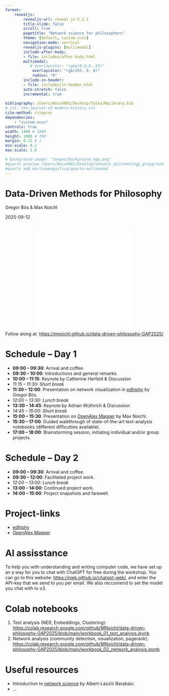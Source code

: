 ```yaml
---
format: 
    revealjs:
        revealjs-url: reveal.js-5.2.1
        title-slide: false
        scroll: true
        pagetitle: "Network science for philosophers"
        theme: [default, custom.scss]
        navigation-mode: vertical
        revealjs-plugins: [multimodal]
        include-after-body:
        - file: includes/after-body.html
        multimodal:
           # overlaycolor: "rgba(0,0,0,.55)"
            overlaycolor: "rgb(255, 0, 0)"
            radius: "0"             
        include-in-header:
        - file: includes/in-header.html
        auto-stretch: false
        incremental: true 
        
bibliography: /Users/Noich001/Desktop/Talks/MyLibrary.bib
# csl: the-journal-of-modern-history.csl
cite-method: citeproc
dependencies:
    - "custom.scss"
controls: true
width: 1400 # 1060
height: 1000 # 700
margin: 0.15 # 1
min-scale: 0.2
max-scale: 1.6

# background-image: "images/background_egg.png"
#quarto preview /Users/Noich001/Desktop/network_epistemology_playground/talk_BOCHUM/Data_and_ABMs.qmd
#quarto add martinomagnifico/quarto-multimodal
---
```

# {background-iframe="background_network.html" background-size="120%" background-position="left bottom" background-opacity="1."}
::: {.absolute top=-50 left=700 background="#000" .title-block}
<h1 class="title">Data-Driven Methods for Philosophy</h1>
<p class="author">Gregor Bös & Max Noichl</p>
<p class="date">2025-09-12</p>
:::

# 

<iframe
  src="qrcode.html"
  width="300"
  height="300"
  style="border:0; display: block; margin: 0 auto;"
></iframe>

Follow along at: [https://mnoichl.github.io/data-driven-philosophy-GAP2025/](https://mnoichl.github.io/data-driven-philosophy-GAP2025/)

# Schedule – Day 1


- **09:00 – 09:30**: Arrival and coffee.
- **09:30 – 10:00**: Introductions and general remarks.  
- **10:00 – 11:15**: Keynote by Catherine Herfeld & Discussion
- *11:15 – 11:30: Short break*  
- **11:30 – 12:00**: Presentation on network visualization in [edhiphy](https://edhiphy.org/) by Gregor Bös.  
- *12:00 – 13:30: Lunch break*  
- **13:30 – 14:45**: Keynote by Adrian Wüthrich & Discussion
- *14:45 – 15:00: Short break*  
- **15:00 – 15:30**: Presentation on [OpenAlex Mapper](https://huggingface.co/spaces/m7n/openalex_mapper) by Max Noichl.  
- **15:30 – 17:00**: Guided walkthrough of state-of-the-art text-analysis notebooks (different difficulties available).  
- **17:00 – 18:00**: Brainstorming session, initiating individual and/or group projects.  

# Schedule – Day 2

- **09:00 – 09:30**: Arrival and coffee.  
- **09:30 – 12:00**: Facilitated project work.  
- *12:00 – 13:00: Lunch break*  
- **13:00 – 14:00**: Continued project work.  
- **14:00 – 15:00**: Project snapshots and farewell.  

# Project-links

* [edhiphy](https://edhiphy.org/) 
* [OpenAlex Mapper](https://huggingface.co/spaces/m7n/openalex_mapper)


# AI assisstance

To help you with understanding and writing computer code, we have set up an a way for you to chat with ChatGPT for free during the workshop. You can go to this website: [https://niek.github.io/chatgpt-web/](https://niek.github.io/chatgpt-web/), and enter the API-key that we send to you per email. We also reccomend to set the model you chat with to o3. 

# Colab notebooks

1. Text analysis (NER, Embeddings, Clustering): [https://colab.research.google.com/github/MNoichl/data-driven-philosophy-GAP2025/blob/main/workbook_01_text_analysis.ipynb](https://colab.research.google.com/github/MNoichl/data-driven-philosophy-GAP2025/blob/main/workbook_01_text_analysis.ipynb) 
2. Network analysis (community detection, visualization, pagerank): [https://colab.research.google.com/github/MNoichl/data-driven-philosophy-GAP2025/blob/main/workbook_02_network_analysis.ipynb](https://colab.research.google.com/github/MNoichl/data-driven-philosophy-GAP2025/blob/main/workbook_02_network_analysis.ipynb) 


# Useful resources

* Introduction to [network science](https://networksciencebook.com/chapter/1) by Albert-László Barabási.
* ...